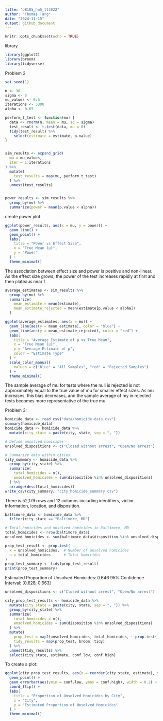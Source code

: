 ```yaml
---
title: "p8105_hw5_tt3022"
author: "Thomas Tang"
date: "2024-11-15"
output: github_document
---
```


```r
knitr::opts_chunk$set(echo = TRUE)
```
library
```r
library(ggplot2)
library(broom)
library(tidyverse)
```

Problem 2
```r
set.seed(1)

n <- 30            
sigma <- 5          
mu_values <- 0:6    
iterations <- 5000  
alpha <- 0.05      

perform_t_test <- function(mu) {
  data <- rnorm(n, mean = mu, sd = sigma)
  test_result <- t.test(data, mu = 0)
  tidy(test_result) %>% 
    select(estimate = estimate, p.value)
}


sim_results <- expand_grid(
  mu = mu_values,
  iter = 1:iterations
) %>%
  mutate(
    test_results = map(mu, perform_t_test)
  ) %>%
  unnest(test_results)


power_results <- sim_results %>%
  group_by(mu) %>%
  summarize(power = mean(p.value < alpha))
```

create power plot
```r
ggplot(power_results, aes(x = mu, y = power)) +
  geom_line() +
  geom_point() +
  labs(
    title = "Power vs Effect Size",
    x = "True Mean (μ)",
    y = "Power"
  ) +
  theme_minimal()
```

The association between effect size and power is positive and non-linear. 
As the effect size grows, the power of the test increases rapidly at first and then plateaus near 1.

```r
average_estimates <- sim_results %>%
  group_by(mu) %>%
  summarize(
    mean_estimate = mean(estimate),
    mean_estimate_rejected = mean(estimate[p.value < alpha])
  )

ggplot(average_estimates, aes(x = mu)) +
  geom_line(aes(y = mean_estimate), color = "blue") +
  geom_line(aes(y = mean_estimate_rejected), color = "red") +
  labs(
    title = "Average Estimate of µ vs True Mean",
    x = "True Mean (μ)",
    y = "Average Estimate of μ",
    color = "Estimate Type"
  ) +
  scale_color_manual(
    values = c("blue" = "All Samples", "red" = "Rejected Samples")
  ) +
  theme_minimal()
```

The sample average of mu for tests where the null is rejected is not approximately equal to the true value of mu for smaller effect sizes.
As mu increases, this bias decreases, and the sample average of my in rejected tests becomes more representative of the true mu.


Problem 3:

```r
homicide_data <- read_csv("data/homicide-data.csv")
summary(homicide_data)
homicide_data <- homicide_data %>%
  mutate(city_state = paste(city, state, sep = ", "))

# Define unsolved homicides
unsolved_dispositions <- c("Closed without arrest", "Open/No arrest")

# Summarize data within cities
city_summary <- homicide_data %>%
  group_by(city_state) %>%
  summarize(
    total_homicides = n(),
    unsolved_homicides = sum(disposition %in% unsolved_dispositions)
  ) %>%
  arrange(desc(total_homicides))
write_csv(city_summary, "city_homicide_summary.csv")
```
There is 52,179 rows and 12 columns including identifiers, victim information, location, and disposition.

```r
baltimore_data <- homicide_data %>%
  filter(city_state == "Baltimore, MD")

# Total homicides and unsolved homicides in Baltimore, MD
total_homicides <- nrow(baltimore_data)
unsolved_homicides <- sum(baltimore_data$disposition %in% unsolved_dispositions)

prop_test_result <- prop.test(
  x = unsolved_homicides,  # Number of unsolved homicides
  n = total_homicides      # Total homicides
)
prop_test_summary <- tidy(prop_test_result)
print(prop_test_summary)

```
Estimated Proportion of Unsolved Homicides: 0.646
95% Confidence Interval: [0.628, 0.663]


```r
unsolved_dispositions <- c("Closed without arrest", "Open/No arrest")

city_prop_test_results <- homicide_data %>%
  mutate(city_state = paste(city, state, sep = ", ")) %>%
  group_by(city_state) %>%
  summarize(
    total_homicides = n(),
    unsolved_homicides = sum(disposition %in% unsolved_dispositions)
  ) %>%
  mutate(
    prop_test = map2(unsolved_homicides, total_homicides, ~ prop.test(.x, .y)),
    tidy_results = map(prop_test, broom::tidy)
  ) %>%
  unnest(tidy_results) %>%
  select(city_state, estimate, conf.low, conf.high)
```
To create a plot:
```r
ggplot(city_prop_test_results, aes(x = reorder(city_state, estimate), y = estimate)) +
  geom_point() +
  geom_errorbar(aes(ymin = conf.low, ymax = conf.high), width = 0.2) +
  coord_flip() +
  labs(
    title = "Proportion of Unsolved Homicides by City",
    x = "City",
    y = "Estimated Proportion of Unsolved Homicides"
  ) +
  theme_minimal()
```





